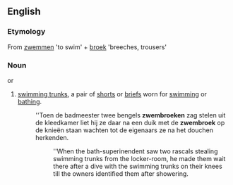 ==English==
===Etymology===
From [[zwemmen]] 'to swim' + [[broek]] 'breeches, trousers'

===Noun===
{{nl-noun|zwembroeken}} {{m}} or {{f}}

# [[swimming trunks]], a pair of [[shorts]] or [[briefs]] worn for [[swimming]] or [[bathing]].
#:''Toen de badmeester twee bengels '''zwembroeken''' zag stelen uit de kleedkamer liet hij ze daar na een duik met de '''zwembroek''' op de knieën staan wachten tot de eigenaars ze na het douchen herkenden.
#::''When the bath-superinendent saw two rascals stealing swimming trunks from the locker-room, he made them wait there after a dive with the swimming trunks on their knees till the owners identified them after showering.